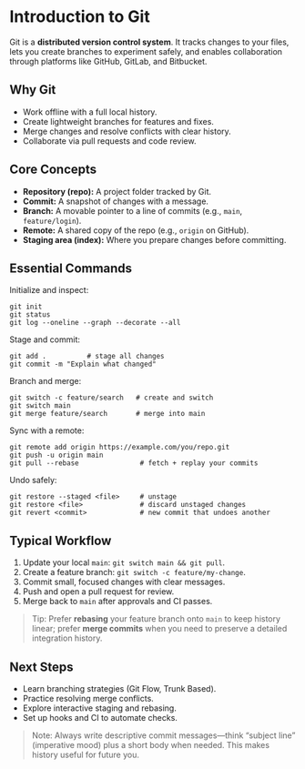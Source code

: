 # Introduction to Git

Git is a **distributed version control system**. It tracks changes to your files, lets you create branches to experiment safely, and enables collaboration through platforms like GitHub, GitLab, and Bitbucket.

## Why Git

- Work offline with a full local history.
- Create lightweight branches for features and fixes.
- Merge changes and resolve conflicts with clear history.
- Collaborate via pull requests and code review.

## Core Concepts

- **Repository (repo):** A project folder tracked by Git.
- **Commit:** A snapshot of changes with a message.
- **Branch:** A movable pointer to a line of commits (e.g., `main`, `feature/login`).
- **Remote:** A shared copy of the repo (e.g., `origin` on GitHub).
- **Staging area (index):** Where you prepare changes before committing.

## Essential Commands

Initialize and inspect:
~~~
git init
git status
git log --oneline --graph --decorate --all
~~~

Stage and commit:
~~~
git add .          # stage all changes
git commit -m "Explain what changed"
~~~

Branch and merge:
~~~
git switch -c feature/search   # create and switch
git switch main
git merge feature/search       # merge into main
~~~

Sync with a remote:
~~~
git remote add origin https://example.com/you/repo.git
git push -u origin main
git pull --rebase               # fetch + replay your commits
~~~

Undo safely:
~~~
git restore --staged <file>     # unstage
git restore <file>              # discard unstaged changes
git revert <commit>             # new commit that undoes another
~~~

## Typical Workflow

1. Update your local `main`: `git switch main && git pull`.
2. Create a feature branch: `git switch -c feature/my-change`.
3. Commit small, focused changes with clear messages.
4. Push and open a pull request for review.
5. Merge back to `main` after approvals and CI passes.

> Tip: Prefer **rebasing** your feature branch onto `main` to keep history linear; prefer **merge commits** when you need to preserve a detailed integration history.

## Next Steps

- Learn branching strategies (Git Flow, Trunk Based).
- Practice resolving merge conflicts.
- Explore interactive staging and rebasing.
- Set up hooks and CI to automate checks.

> Note: Always write descriptive commit messages—think “subject line” (imperative mood) plus a short body when needed. This makes history useful for future you.